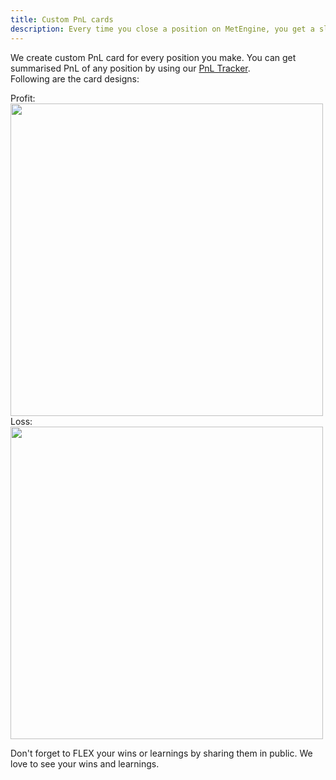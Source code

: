 ```yaml
---
title: Custom PnL cards
description: Every time you close a position on MetEngine, you get a slick, auto-generated PnL card.
--- 
```


We create custom PnL card for every position you make. You can get summarised PnL of any position by using our [PnL Tracker](https://metengine.xyz/pnl). <br /> Following are the card designs:

Profit:
       <img src="/profit-card.png" width="500" height="500"></img>
Loss:
        <img src="/loss-card.png" width="500" height="500"></img>

Don't forget to FLEX your wins or learnings by sharing them in public. We love to see your wins and learnings.